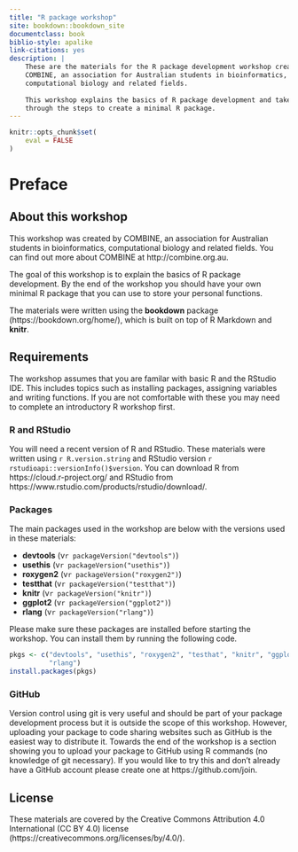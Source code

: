 ```yaml
--- 
title: "R package workshop"
site: bookdown::bookdown_site
documentclass: book
biblio-style: apalike
link-citations: yes
description: |
    These are the materials for the R package development workshop created by
    COMBINE, an association for Australian students in bioinformatics,
    computational biology and related fields.
    
    This workshop explains the basics of R package development and takes you
    through the steps to create a minimal R package.
---
```


```r
knitr::opts_chunk$set(
    eval = FALSE
)
```

# Preface {-}

## About this workshop {-}

This workshop was created by COMBINE, an association for Australian students in
bioinformatics, computational biology and related fields. You can find out
more about COMBINE at http://combine.org.au.

The goal of this workshop is to explain the basics of R package development. By
the end of the workshop you should have your own minimal R package that you can
use to store your personal functions.

The materials were written using the **bookdown** package
(https://bookdown.org/home/), which is built on top of R Markdown and **knitr**.

## Requirements {-}

The workshop assumes that you are familar with basic R and the RStudio IDE. This
includes topics such as installing packages, assigning variables and writing
functions. If you are not comfortable with these you may need to complete an
introductory R workshop first.

### R and RStudio {-}

You will need a recent version of R and RStudio. These materials were written
using `r R.version.string` and RStudio version
`r rstudioapi::versionInfo()$version`. You can download R from 
https://cloud.r-project.org/ and RStudio from 
https://www.rstudio.com/products/rstudio/download/.

### Packages {-}

The main packages used in the workshop are below with the versions used in these
materials:

* **devtools** (v`r packageVersion("devtools")`)
* **usethis** (v`r packageVersion("usethis")`)
* **roxygen2** (v`r packageVersion("roxygen2")`)
* **testthat** (v`r packageVersion("testthat")`)
* **knitr** (v`r packageVersion("knitr")`)
* **ggplot2** (v`r packageVersion("ggplot2")`)
* **rlang** (v`r packageVersion("rlang")`)

Please make sure these packages are installed before starting the workshop. You
can install them by running the following code.

```r
pkgs <- c("devtools", "usethis", "roxygen2", "testhat", "knitr", "ggplot2",
          "rlang")
install.packages(pkgs)
```

### GitHub {-}

Version control using git is very useful and should be part of your package
development process but it is outside the scope of this workshop. However,
uploading your package to code sharing websites such as GitHub is the easiest
way to distribute it. Towards the end of the workshop is a section showing you
to upload your package to GitHub using R commands (no knowledge of git
necessary). If you would like to try this and don't already have a GitHub
account please create one at https://github.com/join.

## License {-}

These materials are covered by the Creative Commons Attribution 4.0
International (CC BY 4.0) license
(https://creativecommons.org/licenses/by/4.0/).

